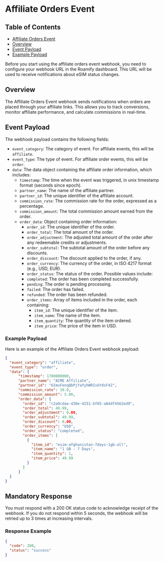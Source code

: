 
# Affiliate Orders Event

## Table of Contents
- [Affiliate Orders Event](#affiliate-orders-event)
- [Overview](#overview)
- [Event Payload](#event-payload)
- [Example Payload](#example-payload)

<Callout type="warning" emoji="⚠️">
    Before you start using the affiliate orders event webhook, you need to configure your webhook URL in the Roamify dashboard. This URL will be used to receive notifications about eSIM status changes.
</Callout>

## Overview
The Affiliate Orders Event webhook sends notifications when orders are placed through your affiliate links. This allows you to track conversions, monitor affiliate performance, and calculate commissions in real-time.

## Event Payload
The webhook payload contains the following fields:

- `event_category`: The category of event. For affiliate events, this will be `affiliate`.
- `event_type`: The type of event. For affiliate order events, this will be `order`.
- `data`: The data object containing the affiliate order information, which includes:
    - `timestamp`: The time when the event was triggered, in unix timestamp format (seconds since epoch).
    - `partner_name`: The name of the affiliate partner.
    - `partner_id`: The unique identifier of the affiliate account.
    - `commission_rate`: The commission rate for the order, expressed as a percentage.
    - `commission_amount`: The total commission amount earned from the order.
    - `order_data`: Object containing order information:
        - `order_id`: The unique identifier of the order.
        - `order_total`: The total amount of the order.
        - `order_adjustment`: The adjusted total amount of the order after any redeemable credits or adjustments.
        - `order_subtotal`: The subtotal amount of the order before any discounts.
        - `order_discount`: The discount applied to the order, if any.
        - `order_currency`: The currency of the order, in ISO 4217 format (e.g., USD, EUR).
        - `order_status`: The status of the order. Possible values include:
        - `completed`: The order has been completed successfully.
        - `pending`: The order is pending processing.
        - `failed`: The order has failed.
        - `refunded`: The order has been refunded.
        - `order_items`: Array of items included in the order, each containing:
            - `item_id`: The unique identifier of the item.
            - `item_name`: The name of the item.
            - `item_quantity`: The quantity of the item ordered.
            - `item_price`: The price of the item in USD.

### Example Payload
Here is an example of the Affiliate Orders Event webhook payload:

```json
{
  "event_category": "affiliate",
  "event_type": "order",
  "data": {
      "timestamp": 1700000000,
      "partner_name": "ACME Affiliate",
      "partner_id": "6ImuFenqQbPjYaYyhWRIvkYdsF42",
      "commission_rate": 10.0,
      "commission_amount": 5.00,
      "order_data": {
        "order_id": "c2a9cdae-430e-4251-bf65-a84df4562ed9",
        "order_total": 49.99,
        "order_adjustment": 0.00,
        "order_subtotal": 49.99,
        "order_discount": 0.00,
        "order_currency": "USD",
        "order_status": "completed",
        "order_items": [
          {
            "item_id": "esim-afghanistan-7days-1gb-all",
            "item_name": "1 GB - 7 Days",
            "item_quantity": 1,
            "item_price": 49.99
          }
        ]
      }
  }
}
```

## Mandatory Response
You must respond with a 200 OK status code to acknowledge receipt of the webhook. If you do not respond within 5 seconds, the webhook will be retried up to 3 times at increasing intervals.

### Response Example
```json
{
  "code": 200,
  "status": "success"
}
```
